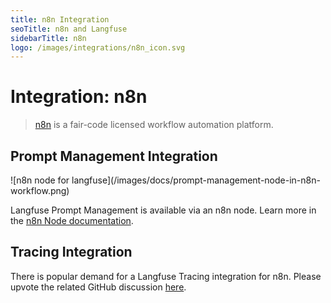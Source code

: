 ```yaml
---
title: n8n Integration
seoTitle: n8n and Langfuse
sidebarTitle: n8n
logo: /images/integrations/n8n_icon.svg
---
```


# Integration: n8n

> [n8n](https://github.com/n8n-io/n8n) is a fair-code licensed workflow automation platform.

## Prompt Management Integration

<Frame border>
  ![n8n node for
  langfuse](/images/docs/prompt-management-node-in-n8n-workflow.png)
</Frame>

Langfuse Prompt Management is available via an n8n node. Learn more in the [n8n Node documentation](/docs/prompts/n8n-node).

## Tracing Integration

There is popular demand for a Langfuse Tracing integration for n8n. Please upvote the related GitHub discussion [here](https://github.com/orgs/langfuse/discussions/4397).
